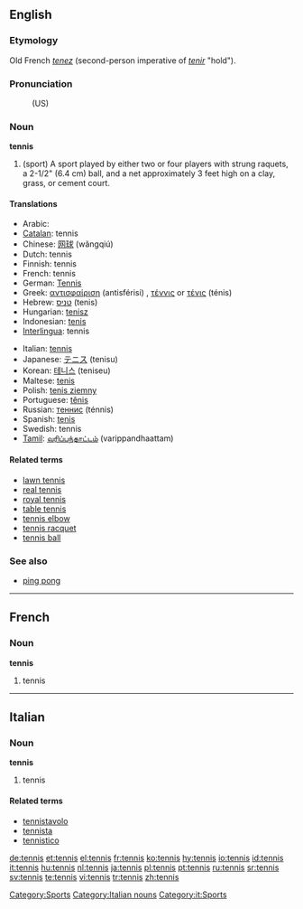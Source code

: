 ==English==

===Etymology===
Old French ''[[tenez]]'' (second-person imperative of ''[[tenir]]'' "hold").

===Pronunciation===
:{{IPA|/tɛn.ɪs/}}
:(US) {{SAMPA|/tE.nIs/}}

===Noun===
'''tennis'''

# (sport) A sport played by either two or four players with strung raquets, a 2-1/2" (6.4 cm) ball, and a net approximately 3 feet high on a clay, grass, or cement court.

====Translations====
{{top}}
*Arabic: {{ARchar|[[تنس]]}} {{unicode|(tínis)}} {{m}}
*[[Catalan]]: tennis {{m}}
*Chinese: [[网球]] (wăngqiú)
*Dutch: tennis
*Finnish: tennis
*French: tennis {{m}}
*German: [[Tennis]] {{n}}
*Greek: [[αντισφαίριση]] (antisférisi) {{f}}, [[τέννις]] or [[τένις]] (ténis) {{n}}
*Hebrew: [[טניס]] (tenis) {{m}}
*Hungarian: [[tenisz]]
*Indonesian: [[tenis]]
*[[Interlingua]]: tennis
{{mid}}
*Italian: [[tennis#Italian|tennis]] {{m}}
*Japanese: [[テニス]] (tenisu)
*Korean: [[테니스]] (teniseu)
*Maltese: [[tenis]]
*Polish: [[tenis ziemny]] {{m}}
*Portuguese: [[tênis]] {{m}}
*Russian: [[теннис]] (ténnis) {{m}}
*Spanish: [[tenis]] {{m}}
*Swedish: tennis
*[[Tamil]]: [[வரிப்பந்தாட்டம்]] (varippandhaattam)
{{bottom}}

====Related terms====
*[[lawn tennis]]
*[[real tennis]]
*[[royal tennis]]
*[[table tennis]]
*[[tennis elbow]]
*[[tennis racquet]]
*[[tennis ball]]

===See also===
*[[ping pong]]

[[Category:Sports]]

----

==French==

===Noun===
'''tennis''' {{m}}

# tennis

----

==Italian==

===Noun===
'''tennis''' {{m}} {{inv}}

# tennis

====Related terms====
*[[tennistavolo]]
*[[tennista]]
*[[tennistico]]

[[Category:Italian nouns]]
[[Category:it:Sports]]

[[de:tennis]]
[[et:tennis]]
[[el:tennis]]
[[fr:tennis]]
[[ko:tennis]]
[[hy:tennis]]
[[io:tennis]]
[[id:tennis]]
[[it:tennis]]
[[hu:tennis]]
[[nl:tennis]]
[[ja:tennis]]
[[pl:tennis]]
[[pt:tennis]]
[[ru:tennis]]
[[sr:tennis]]
[[sv:tennis]]
[[te:tennis]]
[[vi:tennis]]
[[tr:tennis]]
[[zh:tennis]]
